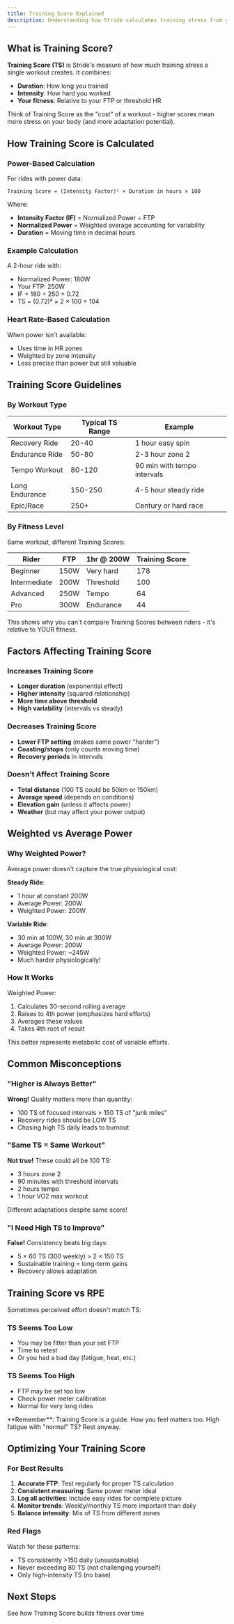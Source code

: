 ```yaml
---
title: Training Score Explained
description: Understanding how Stride calculates training stress from your workouts
---
```


## What is Training Score?

**Training Score (TS)** is Stride's measure of how much training stress a single workout creates. It combines:
- **Duration**: How long you trained
- **Intensity**: How hard you worked
- **Your fitness**: Relative to your FTP or threshold HR

<Info>
  Think of Training Score as the "cost" of a workout - higher scores mean more stress on your body (and more adaptation potential).
</Info>

## How Training Score is Calculated

### Power-Based Calculation

For rides with power data:

```
Training Score = (Intensity Factor)² × Duration in hours × 100
```

Where:
- **Intensity Factor (IF)** = Normalized Power ÷ FTP
- **Normalized Power** = Weighted average accounting for variability
- **Duration** = Moving time in decimal hours

### Example Calculation

A 2-hour ride with:
- Normalized Power: 180W
- Your FTP: 250W
- IF = 180 ÷ 250 = 0.72
- TS = (0.72)² × 2 × 100 = 104

### Heart Rate-Based Calculation

When power isn't available:
- Uses time in HR zones
- Weighted by zone intensity
- Less precise than power but still valuable

## Training Score Guidelines

### By Workout Type

| Workout Type | Typical TS Range | Example |
|--------------|------------------|---------|
| Recovery Ride | 20-40 | 1 hour easy spin |
| Endurance Ride | 50-80 | 2-3 hour zone 2 |
| Tempo Workout | 80-120 | 90 min with tempo intervals |
| Long Endurance | 150-250 | 4-5 hour steady ride |
| Epic/Race | 250+ | Century or hard race |

### By Fitness Level

Same workout, different Training Scores:

| Rider | FTP | 1hr @ 200W | Training Score |
|-------|-----|------------|----------------|
| Beginner | 150W | Very hard | 178 |
| Intermediate | 200W | Threshold | 100 |
| Advanced | 250W | Tempo | 64 |
| Pro | 300W | Endurance | 44 |

<Warning>
  This shows why you can't compare Training Scores between riders - it's relative to YOUR fitness.
</Warning>

## Factors Affecting Training Score

### Increases Training Score
- **Longer duration** (exponential effect)
- **Higher intensity** (squared relationship)
- **More time above threshold**
- **High variability** (intervals vs steady)

### Decreases Training Score
- **Lower FTP setting** (makes same power "harder")
- **Coasting/stops** (only counts moving time)
- **Recovery periods** in intervals

### Doesn't Affect Training Score
- **Total distance** (100 TS could be 50km or 150km)
- **Average speed** (depends on conditions)
- **Elevation gain** (unless it affects power)
- **Weather** (but may affect your power output)

## Weighted vs Average Power

### Why Weighted Power?

Average power doesn't capture the true physiological cost:

**Steady Ride**: 
- 1 hour at constant 200W
- Average Power: 200W
- Weighted Power: 200W

**Variable Ride**:
- 30 min at 100W, 30 min at 300W
- Average Power: 200W
- Weighted Power: ~245W
- Much harder physiologically!

### How It Works

Weighted Power:
1. Calculates 30-second rolling average
2. Raises to 4th power (emphasizes hard efforts)
3. Averages these values
4. Takes 4th root of result

This better represents metabolic cost of variable efforts.

## Common Misconceptions

### "Higher is Always Better"

**Wrong!** Quality matters more than quantity:
- 100 TS of focused intervals > 150 TS of "junk miles"
- Recovery rides should be LOW TS
- Chasing high TS daily leads to burnout

### "Same TS = Same Workout"

**Not true!** These could all be 100 TS:
- 3 hours zone 2
- 90 minutes with threshold intervals  
- 2 hours tempo
- 1 hour VO2 max workout

Different adaptations despite same score!

### "I Need High TS to Improve"

**False!** Consistency beats big days:
- 5 × 60 TS (300 weekly) > 2 × 150 TS
- Sustainable training = long-term gains
- Recovery allows adaptation

## Training Score vs RPE

Sometimes perceived effort doesn't match TS:

### TS Seems Too Low
- You may be fitter than your set FTP
- Time to retest
- Or you had a bad day (fatigue, heat, etc.)

### TS Seems Too High  
- FTP may be set too low
- Check power meter calibration
- Normal for very long rides

<Info>
  **Remember**: Training Score is a guide. How you feel matters too. High fatigue with "normal" TS? Rest anyway.
</Info>

## Optimizing Your Training Score

### For Best Results

1. **Accurate FTP**: Test regularly for proper TS calculation
2. **Consistent measuring**: Same power meter ideal
3. **Log all activities**: Include easy rides for complete picture
4. **Monitor trends**: Weekly/monthly TS more important than daily
5. **Balance intensity**: Mix of TS from different zones

### Red Flags

Watch for these patterns:
- TS consistently >150 daily (unsustainable)
- Never exceeding 80 TS (not challenging yourself)
- Only high-intensity TS (no base)

## Next Steps

<CardGroup cols={2}>
  <Card
    title="Load and Fatigue"
    icon="chart-mixed"
    href="/concepts/load-and-fatigue"
  >
    See how Training Score builds fitness over time
  </Card>
</CardGroup>
